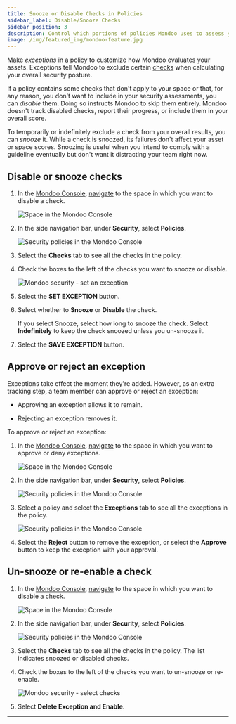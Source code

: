 ```yaml
---
title: Snooze or Disable Checks in Policies
sidebar_label: Disable/Snooze Checks
sidebar_position: 3
description: Control which portions of policies Mondoo uses to assess your infrastructure
image: /img/featured_img/mondoo-feature.jpg
---
```


Make _exceptions_ in a policy to customize how Mondoo evaluates your assets. Exceptions tell Mondoo to exclude certain [checks](/cnspec/cnspec-policies/write/simple/#checks) when calculating your overall security posture.

If a policy contains some checks that don't apply to your space or that, for any reason, you don't want to include in your security assessments, you can _disable_ them. Doing so instructs Mondoo to skip them entirely. Mondoo doesn't track disabled checks, report their progress, or include them in your overall score.

To temporarily or indefinitely exclude a check from your overall results, you can _snooze_ it. While a check is snoozed, its failures don't affect your asset or space scores. Snoozing is useful when you intend to comply with a guideline eventually but don't want it distracting your team right now.

## Disable or snooze checks

1. In the [Mondoo Console](https://console.mondoo.com), [navigate](/platform/start/navigate/) to the space in which you want to disable a check.

   ![Space in the Mondoo Console](/img/platform/security/monitor-org.png)

2. In the side navigation bar, under **Security**, select **Policies**.

   ![Security policies in the Mondoo Console](/img/platform/security/policies.png)

3. Select the **Checks** tab to see all the checks in the policy.

4. Check the boxes to the left of the checks you want to snooze or disable.

   ![Mondoo security - set an exception](/img/platform/security/set-exception.png)

5. Select the **SET EXCEPTION** button.

6. Select whether to **Snooze** or **Disable** the check.

   If you select Snooze, select how long to snooze the check. Select **Indefinitely** to keep the check snoozed unless you un-snooze it.

7. Select the **SAVE EXCEPTION** button.

## Approve or reject an exception

Exceptions take effect the moment they're added. However, as an extra tracking step, a team member can approve or reject an exception:

- Approving an exception allows it to remain.

- Rejecting an exception removes it.

To approve or reject an exception:

1. In the [Mondoo Console](https://console.mondoo.com), [navigate](/platform/start/navigate/) to the space in which you want to approve or deny exceptions.

   ![Space in the Mondoo Console](/img/platform/security/monitor-org.png)

2. In the side navigation bar, under **Security**, select **Policies**.

   ![Security policies in the Mondoo Console](/img/platform/security/policies.png)

3. Select a policy and select the **Exceptions** tab to see all the exceptions in the policy.

   ![Security policies in the Mondoo Console](/img/platform/security/accept-reject.png)

4. Select the **Reject** button to remove the exception, or select the **Approve** button to keep the exception with your approval.

## Un-snooze or re-enable a check

1. In the [Mondoo Console](https://console.mondoo.com), [navigate](/platform/start/navigate/) to the space in which you want to disable a check.

   ![Space in the Mondoo Console](/img/platform/security/monitor-org.png)

2. In the side navigation bar, under **Security**, select **Policies**.

   ![Security policies in the Mondoo Console](/img/platform/security/policies.png)

3. Select the **Checks** tab to see all the checks in the policy. The list indicates snoozed or disabled checks.

4. Check the boxes to the left of the checks you want to un-snooze or re-enable.

   ![Mondoo security - select checks](/img/platform/security/remove-exception.png)

5. Select **Delete Exception and Enable**.

---
